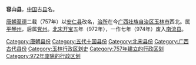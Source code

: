 '''容山县'''，[[中国|中国]]古[[县|县]]名。

[[唐朝|唐朝]][[至德_(唐朝)|至德]]二载（757年）以[[安仁县_(唐朝)|安仁县]]改名，[[治所|治所]]在今[[广西壮族自治区|广西壮族自治区]][[玉林市|玉林市]]西北。属[[平琴州|平琴州]]，后属[[党州_(广西)|党州]]。[[北宋|北宋]][[开宝|开宝]]五年（972年），一作七年（974年）废入[[南流县|南流县]]。 

{{广西行政区划小作品}}
[[Category:唐朝县份|Category:唐朝县份]]
[[Category:五代十国县份|Category:五代十国县份]]
[[Category:北宋县份|Category:北宋县份]]
[[Category:广西古代县份|Category:广西古代县份]]
[[Category:玉林行政区划史|Category:玉林行政区划史]]
[[Category:757年建立的行政区划|Category:757年建立的行政区划]]
[[Category:972年废除的行政区划|Category:972年废除的行政区划]]